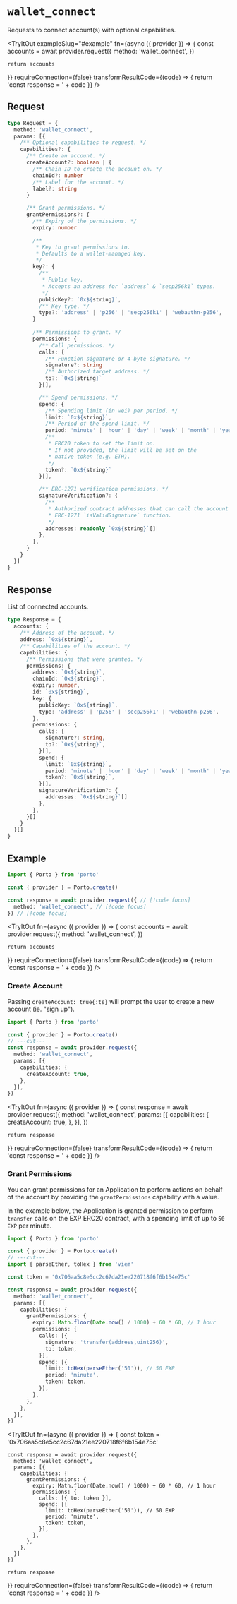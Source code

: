 
# `wallet_connect`

Requests to connect account(s) with optional capabilities.

<TryItOut
  exampleSlug="#example"
  fn={async ({ provider }) => {
    const accounts = await provider.request({
      method: 'wallet_connect',
    })

    return accounts
  }}
  requireConnection={false}
  transformResultCode={(code) => {
    return 'const response = ' + code
  }}
/>

## Request

```ts
type Request = {
  method: 'wallet_connect',
  params: [{
    /** Optional capabilities to request. */
    capabilities?: {
      /** Create an account. */
      createAccount?: boolean | {
        /** Chain ID to create the account on. */
        chainId?: number
        /** Label for the account. */
        label?: string
      }

      /** Grant permissions. */
      grantPermissions?: {
        /** Expiry of the permissions. */
        expiry: number

        /** 
         * Key to grant permissions to. 
         * Defaults to a wallet-managed key. 
         */
        key?: {
          /** 
           * Public key. 
           * Accepts an address for `address` & `secp256k1` types. 
           */
          publicKey?: `0x${string}`,
          /** Key type. */
          type?: 'address' | 'p256' | 'secp256k1' | 'webauthn-p256', 
        }
        
        /** Permissions to grant. */
        permissions: {
          /** Call permissions. */
          calls: {
            /** Function signature or 4-byte signature. */
            signature?: string
            /** Authorized target address. */
            to?: `0x${string}`
          }[],

          /** Spend permissions. */
          spend: {
            /** Spending limit (in wei) per period. */
            limit: `0x${string}`,
            /** Period of the spend limit. */
            period: 'minute' | 'hour' | 'day' | 'week' | 'month' | 'year'
            /** 
             * ERC20 token to set the limit on. 
             * If not provided, the limit will be set on the 
             * native token (e.g. ETH).
             */
            token?: `0x${string}`
          }[],

          /** ERC-1271 verification permissions. */
          signatureVerification?: {
            /** 
             * Authorized contract addresses that can call the account's
             * ERC-1271 `isValidSignature` function. 
             */
            addresses: readonly `0x${string}`[]
          },
        },
      }
    }
  }]
}
```

## Response

List of connected accounts.

```ts
type Response = {
  accounts: {
    /** Address of the account. */
    address: `0x${string}`,
    /** Capabilities of the account. */
    capabilities: {
      /** Permissions that were granted. */
      permissions: {
        address: `0x${string}`,
        chainId: `0x${string}`,
        expiry: number,
        id: `0x${string}`,
        key: {
          publicKey: `0x${string}`,
          type: 'address' | 'p256' | 'secp256k1' | 'webauthn-p256',
        },
        permissions: {
          calls: {
            signature?: string,
            to?: `0x${string}`,
          }[],
          spend: {
            limit: `0x${string}`,
            period: 'minute' | 'hour' | 'day' | 'week' | 'month' | 'year',
            token?: `0x${string}`,
          }[],
          signatureVerification?: {
            addresses: `0x${string}`[]
          },
        },
      }[]
    }
  }[]
}
```

## Example

```ts twoslash
import { Porto } from 'porto'

const { provider } = Porto.create()

const response = await provider.request({ // [!code focus]
  method: 'wallet_connect', // [!code focus]
}) // [!code focus]
```

<TryItOut
  fn={async ({ provider }) => {
    const accounts = await provider.request({
      method: 'wallet_connect',
    })

    return accounts
  }}
  requireConnection={false}
  transformResultCode={(code) => {
    return 'const response = ' + code
  }}
/>

### Create Account

Passing `createAccount: true{:ts}` will prompt the user to create a new account (ie. "sign up").

```ts twoslash
import { Porto } from 'porto'

const { provider } = Porto.create()
// ---cut---
const response = await provider.request({
  method: 'wallet_connect',
  params: [{
    capabilities: {
      createAccount: true,
    },
  }],
})
```

<TryItOut
  fn={async ({ provider }) => {
    const response = await provider.request({
      method: 'wallet_connect',
      params: [{
        capabilities: {
          createAccount: true,
        },
      }],
    })

    return response
  }}
  requireConnection={false}
  transformResultCode={(code) => {
    return 'const response = ' + code
  }}
/>

### Grant Permissions

You can grant permissions for an Application to perform actions on behalf of the account
by providing the `grantPermissions` capability with a value.

In the example below, the Application is granted permission to perform `transfer` calls on the EXP ERC20 contract,
with a spending limit of up to `50 EXP` per minute.

```ts twoslash
import { Porto } from 'porto'

const { provider } = Porto.create()
// ---cut---
import { parseEther, toHex } from 'viem'

const token = '0x706aa5c8e5cc2c67da21ee220718f6f6b154e75c'

const response = await provider.request({
  method: 'wallet_connect',
  params: [{
    capabilities: {
      grantPermissions: {
        expiry: Math.floor(Date.now() / 1000) + 60 * 60, // 1 hour
        permissions: {
          calls: [{ 
            signature: 'transfer(address,uint256)',
            to: token,
          }],
          spend: [{ 
            limit: toHex(parseEther('50')), // 50 EXP
            period: 'minute',
            token: token,
          }],
        },
      },
    },
  }],
})
```

<TryItOut
  fn={async ({ provider }) => {
    const token = '0x706aa5c8e5cc2c67da21ee220718f6f6b154e75c'

    const response = await provider.request({
      method: 'wallet_connect',
      params: [{
        capabilities: {
          grantPermissions: {
            expiry: Math.floor(Date.now() / 1000) + 60 * 60, // 1 hour
            permissions: {
              calls: [{ to: token }],
              spend: [{ 
                limit: toHex(parseEther('50')), // 50 EXP
                period: 'minute',
                token: token,
              }],
            },
          },
        },
      }]
    })

    return response
  }}
  requireConnection={false}
  transformResultCode={(code) => {
    return 'const response = ' + code
  }}
/>
